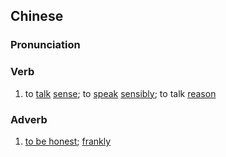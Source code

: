 {{also|讲道理}}
==Chinese==
{{zh-forms|s=讲道理|type=12}}

===Pronunciation===
{{zh-pron
|m=jiǎngdàolǐ
|c=gong2 dou6 lei5
|mn=kóng-tō-lí
|cat=v
}}

===Verb===
{{zh-verb}}

# to [[talk]] [[sense]]; to [[speak]] [[sensibly]]; to talk [[reason]]
#: {{zh-x|人 是 不能 跟 瘋子{zi} 講道理 的。|You can't '''talk reason''' with crazy people.}}

===Adverb===
{{zh-adv}}

# {{lb|zh|neologism}} [[to be honest]]; [[frankly]]